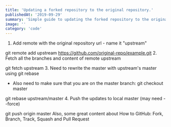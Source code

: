 ```yaml
---
title: 'Updating a forked repository to the original repository.'
publishedAt: '2019-09-29'
summary: 'Simple guide to updating the forked repository to the original one.'
image: ''
category: 'code'
---
```


1. Add remote with the original repository url - name it "upstream"

git remote add upstream https://github.com/original-repo/example.git 2. Fetch all the branches and content of remote upstream

git fetch upstream 3. Need to rewrite the master with upstream's master using git rebase

- Also need to make sure that you are on the master branch: git checkout master

git rebase upstream/master 4. Push the updates to local master (may need --force)

git push origin master
Also, some great content about How to GitHub: Fork, Branch, Track, Squash and Pull Request
